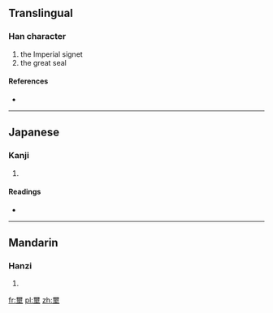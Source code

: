 ==Translingual==

===Han character===
{{Han char|rn=32|rad=土|as=14|sn=17|four=|canj=一月土 (MBG)}}

# the Imperial signet
# the great seal

====References====
* {{Han ref|kx=0241.050|dkj=05552|dj=0480.280|hdz=10495.070|uh=58D0|ud=22736}}

----

==Japanese==

===Kanji===
{{ja-kanji|grade=|rs=土14}}

# {{defn|lang=ja|sort=土14}}

====Readings====
* {{ja-readings|on=[[し]] (shi), [[じ]] (ji)|kun=}}

----

==Mandarin==

===Hanzi===
{{cmn-hanzi|pin=[[huò]] ([[huo4]]), [[xǐ]] ([[xi3]])|wg=huo<sup>4</sup>, hsi<sup>3</sup>}}

# {{defn|lang=cmn|sort=土14}}

[[fr:壐]]
[[pl:壐]]
[[zh:壐]]